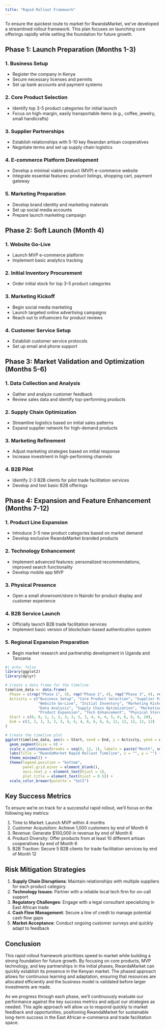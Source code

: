 ```yaml
---
title: "Rapid Rollout Framework"
---
```


To ensure the quickest route to market for RwandaMarket, we've developed a streamlined rollout framework. This plan focuses on launching core offerings rapidly while setting the foundation for future growth.

## Phase 1: Launch Preparation (Months 1-3)

### 1. Business Setup
- Register the company in Kenya
- Secure necessary licenses and permits
- Set up bank accounts and payment systems

### 2. Core Product Selection
- Identify top 3-5 product categories for initial launch
- Focus on high-margin, easily transportable items (e.g., coffee, jewelry, small handicrafts)

### 3. Supplier Partnerships
- Establish relationships with 5-10 key Rwandan artisan cooperatives
- Negotiate terms and set up supply chain logistics

### 4. E-commerce Platform Development
- Develop a minimal viable product (MVP) e-commerce website
- Integrate essential features: product listings, shopping cart, payment gateway

### 5. Marketing Preparation
- Develop brand identity and marketing materials
- Set up social media accounts
- Prepare launch marketing campaign

## Phase 2: Soft Launch (Month 4)

### 1. Website Go-Live
- Launch MVP e-commerce platform
- Implement basic analytics tracking

### 2. Initial Inventory Procurement
- Order initial stock for top 3-5 product categories

### 3. Marketing Kickoff
- Begin social media marketing
- Launch targeted online advertising campaigns
- Reach out to influencers for product reviews

### 4. Customer Service Setup
- Establish customer service protocols
- Set up email and phone support

## Phase 3: Market Validation and Optimization (Months 5-6)

### 1. Data Collection and Analysis
- Gather and analyze customer feedback
- Review sales data and identify top-performing products

### 2. Supply Chain Optimization
- Streamline logistics based on initial sales patterns
- Expand supplier network for high-demand products

### 3. Marketing Refinement
- Adjust marketing strategies based on initial response
- Increase investment in high-performing channels

### 4. B2B Pilot
- Identify 2-3 B2B clients for pilot trade facilitation services
- Develop and test basic B2B offerings

## Phase 4: Expansion and Feature Enhancement (Months 7-12)

### 1. Product Line Expansion
- Introduce 3-5 new product categories based on market demand
- Develop exclusive RwandaMarket branded products

### 2. Technology Enhancement
- Implement advanced features: personalized recommendations, improved search functionality
- Develop mobile app MVP

### 3. Physical Presence
- Open a small showroom/store in Nairobi for product display and customer experience

### 4. B2B Service Launch
- Officially launch B2B trade facilitation services
- Implement basic version of blockchain-based authentication system

### 5. Regional Expansion Preparation
- Begin market research and partnership development in Uganda and Tanzania

```r
#| echo: false
library(ggplot2)
library(dplyr)

# Create a data frame for the timeline
timeline_data <- data.frame(
  Phase = c(rep("Phase 1", 5), rep("Phase 2", 4), rep("Phase 3", 4), rep("Phase 4", 5)),
  Activity = c("Business Setup", "Core Product Selection", "Supplier Partnerships", "E-commerce Development", "Marketing Preparation",
               "Website Go-Live", "Initial Inventory", "Marketing Kickoff", "Customer Service Setup",
               "Data Analysis", "Supply Chain Optimization", "Marketing Refinement", "B2B Pilot",
               "Product Expansion", "Tech Enhancement", "Physical Store", "B2B Launch", "Regional Expansion Prep"),
  Start = c(0, 0, 1, 1, 2, 3, 3, 3, 3, 4, 4, 4, 5, 6, 6, 8, 9, 10),
  End = c(3, 2, 3, 3, 3, 4, 4, 4, 4, 6, 6, 6, 6, 12, 12, 12, 12, 12)
)

# Create the timeline plot
ggplot(timeline_data, aes(x = Start, xend = End, y = Activity, yend = Activity, color = Phase)) +
  geom_segment(size = 6) +
  scale_x_continuous(breaks = seq(0, 12, 1), labels = paste("Month", seq(0, 12, 1))) +
  labs(title = "RwandaMarket Rapid Rollout Timeline", x = "", y = "") +
  theme_minimal() +
  theme(legend.position = "bottom",
        panel.grid.minor = element_blank(),
        axis.text.y = element_text(hjust = 1),
        plot.title = element_text(hjust = 0.5)) +
  scale_color_brewer(palette = "Set2")
```

## Key Success Metrics

To ensure we're on track for a successful rapid rollout, we'll focus on the following key metrics:

1. Time to Market: Launch MVP within 4 months
2. Customer Acquisition: Achieve 1,000 customers by end of Month 6
3. Revenue: Generate $100,000 in revenue by end of Month 6
4. Product Diversity: Offer products from at least 10 different artisan cooperatives by end of Month 6
5. B2B Traction: Secure 5 B2B clients for trade facilitation services by end of Month 12

## Risk Mitigation Strategies

1. **Supply Chain Disruptions**: Maintain relationships with multiple suppliers for each product category
2. **Technology Issues**: Partner with a reliable local tech firm for on-call support
3. **Regulatory Challenges**: Engage with a legal consultant specializing in East African trade
4. **Cash Flow Management**: Secure a line of credit to manage potential cash flow gaps
5. **Market Acceptance**: Conduct ongoing customer surveys and quickly adapt to feedback

## Conclusion

This rapid rollout framework prioritizes speed to market while building a strong foundation for future growth. By focusing on core products, MVP technology, and key partnerships in the initial phases, RwandaMarket can quickly establish its presence in the Kenyan market. The phased approach allows for continuous learning and adaptation, ensuring that resources are allocated efficiently and the business model is validated before larger investments are made.

As we progress through each phase, we'll continuously evaluate our performance against the key success metrics and adjust our strategies as needed. This agile approach will allow us to respond quickly to market feedback and opportunities, positioning RwandaMarket for sustainable long-term success in the East African e-commerce and trade facilitation space.

